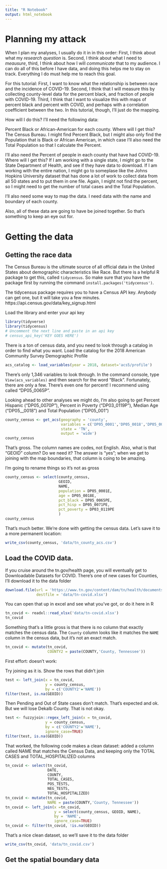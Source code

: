 ```yaml
---
title: "R Notebook"
output: html_notebook
---
```


# Planning my attack
When I plan my analyses, I usually do it in in this order: First, I think about what my *research question* is. Second, I think about what I need to *meausure*, third, I think about how I will *communicate* that to my audience. I can do all of this before I have data, and doing this helps me to stay on track. Everything I do must help me to reach this goal.

For this tutorial: First, I want to know what the relationship is between race and the incidence of COVID-19. Second, I think that I will measure this by collecting county-level data for the percent black, and fraction of people with COVID-19. Third, I think that I want to visualize this with maps of percent black and percent with COVID, and perhaps with a correlation coefficient between the two. In this tutorial, though, I'll just do the mapping.

How will I do this? I'll need the following data:

Percent Black or African-American for each county.  Where will I get this? The Census Bureau. I might find Percent Black, but I might also only find the Population that is Black or African American, in which case I'll also need the Total Population so that I calculate the Percent.

I'll also need the Percent of people in each county that have had COVID-19. Where will I get this? If I am working with a single state, I might go to the State Department of Health, and see if they have data to download. If I am working with the entire nation, I might go to someplase like the Johns Hopkins University dataset that has done a lot of work to collect data from all 50 states and to put them in one file. Again, I might not find the percent, so I might need to get the number of total cases and the Total Population.

I'll also need some way to map the data.  I need data with the name and boundary of each county.

Also, all of these data are going to have be joined together. So that's something to keep an eye out for.

# Getting the data
## Getting the race data
The Census Bureau is the ultimate source of all official data in the United States about demographic characteristics like Race.  But there is a helpful R package to get this, called `tidycensus`. So make sure that you have the package first by running the command `install.packages('tidycensus')`.

The tidycensus package requires you to have a Census API key.  Anybody can get one, but it will take you a few minutes. https://api.census.gov/data/key_signup.html

Load the library and enter your api key
```r
library(tidyverse)
library(tidycensus)
# Uncomment the next line and paste in an api key
# census_api_key('KEY GOES HERE')
```

There is a ton of census data, and you need to look through a catalog in order to find what you want. 
Load the catalog for the 2018 American Community Survey Demographic Profile
```r
acs_catalog <- load_variables(year = 2018, dataset='acs5/profile')
```

There's only 1,346 variables to look through. In the command console, type `View(acs_variables)` and then search for the word "Black". Fortunately, there are only a few. There's even one for percent! I recommend using called "DP05_0065P".

Looking ahead to other analyses we might do, I'm also going to get Percent Hispanic ("DP05_0070P"), Percent in Poverty ("DP03_0119P"), Median Age ("DP05__0018") and Total Population ("DP05_001")

```r
county_census <- get_acs(geography = 'county',
                         variables = c('DP05_0001','DP05_0018','DP05_0065P','DP05_0071P','DP05_0018','DP03_0119P'),
                         state = 'TN',
                         output = 'wide')
county_census
```
That's gross. The column names are codes, not English. Also, what is that "GEOID" column? Do we need it? The answer is "yes"; when we get to joining with the map boundaries, that column is coing to be amazing.

I'm going to rename things so it's not as gross

```r
county_census <- select(county_census, 
                        GEOID, 
                        NAME,
                        population = DP05_0001E,
                        age = DP05_0018E,
                        pct_black = DP05_0065PE,
                        pct_hisp = DP05_0071PE,
                        pct_poverty = DP03_0119PE
                        )
county_census
```

That's much better. We're done with getting the census data. Let's save it to a more permanent location:
```r
write_csv(county_census, 'data/tn_county_acs.csv')
```


## Load the COVID data.
If you cruise around the tn.gov/health page, you will eventually get to Downloadable Datasets for COVID. There's one of new cases for Counties, I'll download it to the data folder

```r
download.file(url = 'https://www.tn.gov/content/dam/tn/health/documents/cedep/novel-coronavirus/datasets/Public-Dataset-County-New.XLSX',
              destfile = 'data/tn-covid.xlsx')
```

You can open that up in excel and see what you've got, or do it here in R
```r
tn_covid <- readxl::read_xlsx('data/tn-covid.xlsx')
tn_covid
```

Something that's a little gross is that there is no column that exactly matches the census data. The `County` column looks like it matches the `NAME` column in the census data, but it's not an exact match.


```r
tn_covid <- mutate(tn_covid,
                   COUNTY2 = paste(COUNTY,'County, Tennessee'))
```

First effort: doesn't work:

Try joining as it is. Show the rows that didn't join
```r
test <- left_join(x = tn_covid,
                  y = county_census,
                  by = c('COUNTY2'='NAME'))
filter(test, is.na(GEOID))
```

Then Pending and Out of State cases don't match. That's expected and ok. But we will lose Dekalb County. That is not okay.

```r
test <- fuzzyjoin::regex_left_join(x = tn_covid,
                  y = county_census,
                  by = c('COUNTY2'='NAME'),
                  ignore_case=TRUE)
filter(test, is.na(GEOID))

```

That worked, the following code makes a clean dataset: added a column called NAME that matches the Census Data, and keeping only the TOTAL CASES and TOTAL_HOSPITALIZED columns

```r
tn_covid <- select(tn_covid,
                   DATE,
                   COUNTY,
                   TOTAL_CASES,
                   POS_TESTS,
                   NEG_TESTS,
                   TOTAL_HOSPITALIZED)
tn_covid <- mutate(tn_covid,
                   NAME = paste(COUNTY,'County, Tennessee'))
tn_covid <- left_join(x =tn_covid,
                      y = select(county_census, GEOID, NAME),
                      by = 'NAME',
                      ignore_case=TRUE)
tn_covid <- filter(tn_covid, !is.na(GEOID))
```

That's a nice clean dataset, so we'll save it to the data folder
```r
write_csv(tn_covid, 'data/tn_covid.csv')
```

## Get the spatial boundary data

